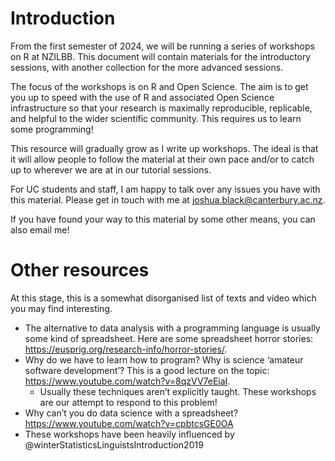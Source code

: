 # Introduction {.unnumbered}

From the first semester of 2024, we will be running a series of workshops on 
R at NZILBB. This document will contain materials for the introductory sessions,
with another collection for the more advanced sessions.

The focus of the workshops is on R and Open Science. The aim is to get you up to
speed with the use of R and associated Open Science infrastructure so that your
research is maximally reproducible, replicable, and helpful to the wider
scientific community. This requires us to learn some programming!

This resource will gradually grow as I write up workshops. The ideal is that
it will allow people to follow the material at their own pace and/or to catch
up to wherever we are at in our tutorial sessions.

For UC students and staff, I am happy to talk over any issues you have with this
material. Please get in touch with me at <joshua.black@canterbury.ac.nz>.

If you have found your way to this material by some other means, you can also
email me!

# Other resources

At this stage, this is a somewhat disorganised list of texts and video which
you may find interesting.

- The alternative to data analysis with a programming language is usually some 
kind of spreadsheet. Here are some spreadsheet horror stories: 
<https://eusprig.org/research-info/horror-stories/>.
- Why do we have to learn how to program? Why is science 'amateur software 
development'? This is a good lecture on the topic: 
<https://www.youtube.com/watch?v=8qzVV7eEiaI>.
  - Usually these techniques aren't explicitly taught. These workshops are our
  attempt to respond to this problem!
- Why can't you do data science with a spreadsheet? <https://www.youtube.com/watch?v=cpbtcsGE0OA>
- These workshops have been heavily influenced by @winterStatisticsLinguistsIntroduction2019

